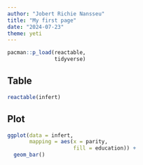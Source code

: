 ```yaml
---
author: "Jobert Richie Nansseu"
title: "My first page"
date: "2024-07-23"
theme: yeti
---
```


```r
pacman::p_load(reactable,
               tidyverse)
```

:::{.panel-tabset}

## Table

```r
reactable(infert)
```

## Plot

```r
ggplot(data = infert,
       mapping = aes(x = parity,
                     fill = education)) +
  geom_bar()
```
:::
